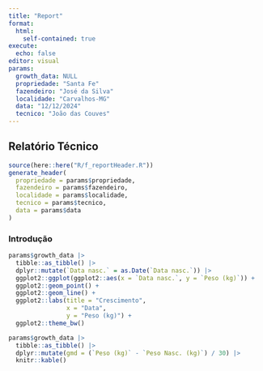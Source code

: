 ```yaml
---
title: "Report"
format:
  html:
    self-contained: true
execute:
  echo: false
editor: visual
params:
  growth_data: NULL
  propriedade: "Santa Fe"
  fazendeiro: "José da Silva"
  localidade: "Carvalhos-MG"
  data: "12/12/2024"
  tecnico: "João das Couves"
---
```


## Relatório Técnico
```r
source(here::here("R/f_reportHeader.R"))
generate_header(
  propriedade = params$propriedade,
  fazendeiro = params$fazendeiro,
  localidade = params$localidade,
  tecnico = params$tecnico,
  data = params$data
)
```

### Introdução


```r
params$growth_data |> 
  tibble::as_tibble() |> 
  dplyr::mutate(`Data nasc.` = as.Date(`Data nasc.`)) |>
  ggplot2::ggplot(ggplot2::aes(x = `Data nasc.`, y = `Peso (kg)`)) +
  ggplot2::geom_point() +
  ggplot2::geom_line() +
  ggplot2::labs(title = "Crescimento", 
                x = "Data", 
                y = "Peso (kg)") +
  ggplot2::theme_bw()
```

```r

params$growth_data |> 
  tibble::as_tibble() |>
  dplyr::mutate(gmd = (`Peso (kg)` - `Peso Nasc. (kg)`) / 30) |>
  knitr::kable()
```

```r


```

